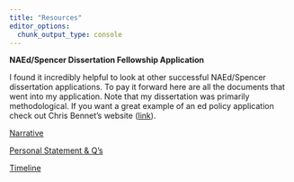 ```yaml
---
title: "Resources"
editor_options: 
  chunk_output_type: console
---
```


**NAEd/Spencer Dissertation Fellowship Application**

I found it incredibly helpful to look at other successful NAEd/Spencer dissertation applications. To pay it forward here are all the documents that went into my application. Note that my dissertation was primarily methodological. If you want a great example of an ed policy application check out Chris Bennet's website ([link](https://chrisbennettedu.com/home-2/resources/)).

[Narrative](https://github.com/alberto-guzman/alberto-guzman.github.io/blob/master/spencer_narrative-FINAL-NARRATIVE-100820.pdf)

[Personal Statement & Q's](https://github.com/alberto-guzman/alberto-guzman.github.io/blob/master/spencer_personal_statement_and_Qs_100820.pdf)

[Timeline](https://github.com/alberto-guzman/alberto-guzman.github.io/blob/master/spencer_dissertation_timeLine.pdf)
